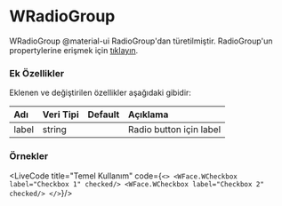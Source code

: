 
# WRadioGroup

WRadioGroup @material-ui RadioGroup'dan türetilmiştir.
RadioGroup'un propertylerine erişmek için [tıklayın](https://material-ui.com/api/radio-group/).

### Ek Özellikler

Eklenen ve değiştirilen özellikler aşağıdaki gibidir:

| Adı                 | Veri Tipi                                                     | Default | Açıklama                                        |
|:--------------------|:--------------------------------------------------------------|:--------|:------------------------------------------------|
| label               | string                                                        |         | Radio button için label                         |


### Örnekler

<LiveCode title="Temel Kullanım" code={`
<>
  <WFace.WCheckbox label="Checkbox 1" checked/>
  <WFace.WCheckbox label="Checkbox 2" checked/>
</>
`}/>